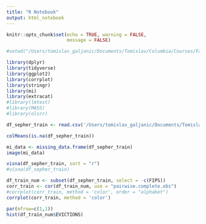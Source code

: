 ```yaml
---
title: "R Notebook"
output: html_notebook
---
```



```r
knitr::opts_chunk$set(echo = TRUE, warning = FALSE,
                      message = FALSE)
```


```r

#setwd("/Users/tomislav_galjanic/Documents/Tomislav/Columbia/Courses/Fall 2021/ENGI E4800/Tedesco/capstone/src/models")

```



```r

library(dplyr)
library(tidyverse)
library(ggplot2)
library(corrplot)
library(stringr)
library(mi)
library(extracat)
#library(lmtest)
#library(MASS)
#library(olsrr)

```



```r

df_sepher_train <- read.csv('/Users/tomislav_galjanic/Documents/Tomislav/Columbia/Courses/Fall 2021/ENGI E4800/Tedesco/SEPHER 2.0/Model Files/train.csv', colClasses = c("FIPS" = "character"))

```


```r

colMeans(is.na(df_sepher_train))

```


```r

mi_data <- missing_data.frame(df_sepher_train)
image(mi_data)

```


```r

visna(df_sepher_train, sort = "r")
#visna(df_sepher_train)

```




```r

df_train_num <- subset(df_sepher_train, select = -c(FIPS))
corr_train <- cor(df_train_num, use = "pairwise.complete.obs")
#corrplot(corr_train, method = 'color', order = "alphabet")
corrplot(corr_train, method = 'color')

```

```r

par(mfrow=c(1,1))
hist(df_train_num$EVICTIONS) 

```


